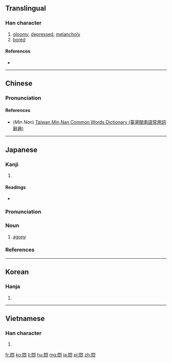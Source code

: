 {{also|闷}}
==Translingual==

===Han character===
{{Han char|rn=61|rad=心|as=08|sn=12|four=77337|canj=ANP|ids=⿵門心}}

# [[gloomy]], [[depressed]], [[melancholy]]
# [[bored]]

====References====
* {{Han ref|kx=1333.091|dkj=10729|dj=0722.090|hdz=74291.040|uh=60B6|ud=24758|bh=B465|bd=46181}}

----

==Chinese==
{{zh-forms|s=闷}}

===Pronunciation===
{{zh-pron
|m=mèn
|c=mun6
|h=
|mn=būn
|w=
|mc=y
|oc=y
|ma=Zh-mèn.ogg
|cat=a
}}

====References====
*(''Min Nan'') [http://twblg.dict.edu.tw/holodict_new/index.html Taiwan Min Nan Common Words Dictionary (臺灣閩南語常用詞辭典)]

----

==Japanese==

===Kanji===
{{ja-kanji|grade=|rs=心08}}

# {{defn|lang=ja|sort=心08}}

====Readings====
* {{ja-readings|goon=[[もん]] (mon)|kanon=[[ぼん]] (bon)|kun=[[もだえる]] (modaeru), [[もだえ]] (modae)}}

{{ja-kanjitab|もん|yomi=o}}

===Pronunciation===
{{ja-pron|yomi=goon|もん|acc=1|acc_ref=DJR}}

===Noun===
{{ja-noun|もん}}

# [[agony]]

===References===
<references/>

----

==Korean==

===Hanja===
{{ko-hanja|hangeul=민|eumhun=|rv=min|mr=min|y=min}}

# {{defn|lang=ko|sort=心08}}

----

==Vietnamese==

===Han character===
{{vi-hantu|[[muộn]], [[muốn]], [[mụn]]|rs=心08}}

# {{defn|lang=vi|sort=心08}}

[[fr:悶]]
[[ko:悶]]
[[li:悶]]
[[hu:悶]]
[[mg:悶]]
[[ja:悶]]
[[pl:悶]]
[[zh:悶]]